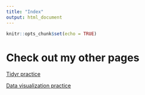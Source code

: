 ```yaml
---
title: "Index"
output: html_document
---
```


```r
knitr::opts_chunk$set(echo = TRUE)
```
# Check out my other pages

[Tidyr practice](tidyr_practice.html)

[Data visualization practice](data_vis_training.Rmd)